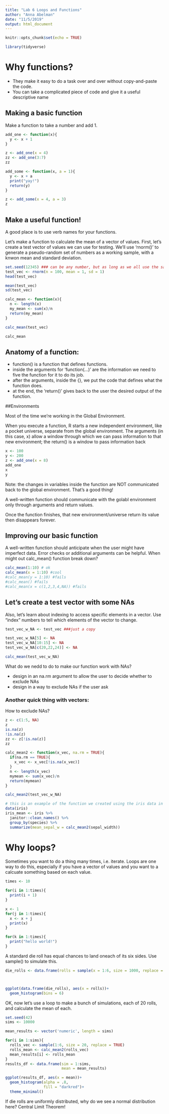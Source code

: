 ```yaml
---
title: "Lab 6 Loops and Functions"
author: "Anna Abelman"
date: "11/5/2019"
output: html_document
---
```


```r
knitr::opts_chunk$set(echo = TRUE)
```

```r
library(tidyverse)
```


# Why functions?

- They make it easy to do a task over and over without copy-and-paste the code.
- You can take a complicated piece of code and give it a useful descriptive name

## Making a basic function

Make a function to take a number and add 1.

```r
add_one <- function(x){
  y <- x + 1
}

z <- add_one(x = 4)
zz <- add_one(3:7)
zz
```

```r
add_some <- function(x, a = 1){
  y <- x + a
  print("yay!")
  return(y)
}

z <- add_some(x = 4, a = 3)
z
```

## Make a useful function!

A good place is to use verb names for your functions.

Let's make a function to calculate the mean of a vector of values. First, let's create a test vector of values we can use for testing. We'll use 'rnorm()' to generate a pseudo-random set of numbers as a working sample, with a knwon mean and standard deviation.

```r
set.seed(12345) ### can be any number, but as long as we all use the same, we should get the same smaple
test_vec <- rnorm(n = 100, mean = 1, sd = 1)
head(test_vec)

mean(test_vec)
sd(test_vec)
```

```r
calc_mean <- function(x){
  n <- length(x)
  my_mean <- sum(x)/n
  return(my_mean)
}

calc_mean(test_vec)

calc_mean

```

## Anatomy of a function:

- function() is a function that defines functions.
- inside the arguments for 'function(...)' are the information we need to five the function for it to do its job.
- after the arguments, inside the {}, we put the code that defines what the function does.
- at the end, the 'return()' gives back to the user the desired output of the function.

##Environments

Most of the time we're working in the Global Environment. 

When you execute a function, R starts a new independent environment, like a pocket universe, separate from the global environment. The arguments (in this case, x) allow a window through which we can pass information to that new environment; the return() is a window to pass information back

```r
x <- 100
y <- 200
z <- add_one(x = 8)
add_one
x
y
```
Note: the changes in variables inside the function are NOT communicated back to the global environment. That's a good thing!

A well-written function should communicate with the golabl environment only through arguments and return values. 

Once the function finishes, that new environment/universe return its value then disappears forever.

## Improving our basic function

A well-written function should anticipate when the user might have imperfect data. Error checks or additional arguments can be helpful. When might out calc_mean() function break down?

```r
calc_mean(1:10) # ok
calc_mean(x = 1:10) #cool
#calc_mean(y = 1:10) #fails
#calc_mean() #fails
#calc_mean(x = c(1,2,3,4,NA)) #fails
```

## Let's create a test vector with some NAs

Also, let's learn about indexing to access specific elements in a vector. Use "index" numbers to tell which elements of the vector to change. 
```r
test_vec_w_NA <- test_vec ###just a copy

test_vec_w_NA[5] <- NA
test_vec_w_NA[10:15] <- NA
test_vec_w_NA[c(20,22,24)] <- NA

calc_mean(test_vec_w_NA)
```

What do we nedd to do to make our function work with NAs?

- design in an na.rm argument to allow the user to decide whether to exclude NAs
- design in a way to exclude NAs if the user ask

### Another quick thing with vectors:

How to exclude NAs?
```r
z <- c(1:5, NA)
z
is.na(z)
!is.na(z)
zz <- z[!is.na(z)]
zz
```

```r
calc_mean2 <- function(x_vec, na.rm = TRUE){
  if(na.rm == TRUE){
    x_vec <- x_vec[!is.na(x_vec)]
  }
  n <- length(x_vec)
  mymean <- sum(x_vec)/n
  return(mymean)
}

calc_mean2(test_vec_w_NA)
```

```r
# this is an example of the function we created using the iris data in R
data(iris)
iris_mean <- iris %>% 
  janitor::clean_names() %>% 
  group_by(species) %>% 
  summarize(mean_sepal_w = calc_mean2(sepal_width))


```

# Why loops?

Sometimes you want to do a thing many times, i.e. iterate. Loops are one way to do this, especially if you have a vector of values and you want to a calcuate something based on each value.

```r
times <- 10

for(i in 1:times){
  print(i + 1)
}
```

```r
x <- 1
for(j in 1:times){
  x <- x + j
  print(x)
}
```

```r
for(k in 1:times){
  print("hello world!")
}
```


A standard die roll has equal chances to land oneach of its six sides. Use sample() to simulate this.
```r
die_rolls <- data.frame(rolls = sample(x = 1:6, size = 1000, replace = TRUE))



ggplot(data.frame(die_rolls), aes(x = rolls))+
  geom_histogram(bins = 6)
```

OK, now let's use a loop to make a bunch of simulations, each of 20 rolls, and calculate the mean of each.

```r
set.seed(42)
sims <- 10000

mean_results <- vector('numeric', length = sims)

for(i in 1:sims){
  rolls_vec <- sample(1:6, size = 20, replace = TRUE)
  rolls_mean <- calc_mean2(rolls_vec)
  mean_results[i] <- rolls_mean
}
results_df <- data.frame(sim = 1:sims,
                         mean = mean_results)

ggplot(results_df, aes(x = mean))+
  geom_histogram(alpha = .8,
                 fill = "darkred")+
  theme_minimal()

```

If die rolls are uniformly distributed, why do we see a normal distribution here? Central Limit Theorem!







